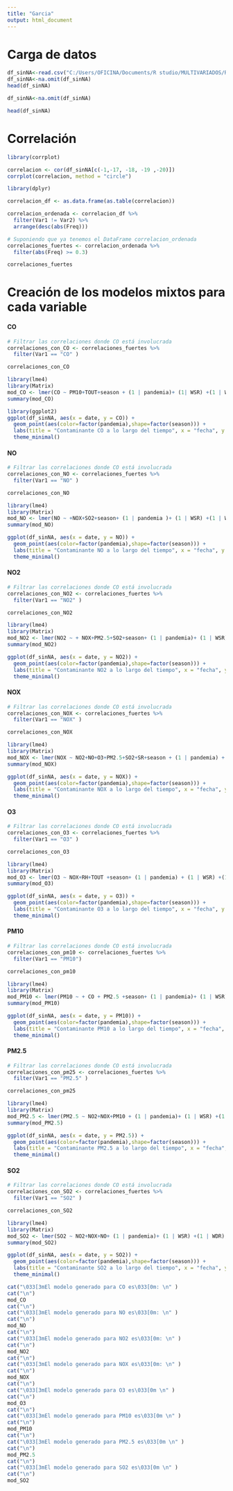 ```yaml
---
title: "Garcia"
output: html_document
---
```


# Carga de datos

```r
df_sinNA<-read.csv("C:/Users/OFICINA/Documents/R studio/MULTIVARIADOS/RETO/Bases de datos Estacion/Garcia.csv")
df_sinNA<-na.omit(df_sinNA)
head(df_sinNA)
```



```r
df_sinNA<-na.omit(df_sinNA)

head(df_sinNA)
```



# Correlación

```r
library(corrplot)

correlacion <- cor(df_sinNA[c(-1,-17, -18, -19 ,-20)])
corrplot(correlacion, method = "circle")
```


```r
library(dplyr)

correlacion_df <- as.data.frame(as.table(correlacion))

correlacion_ordenada <- correlacion_df %>%
  filter(Var1 != Var2) %>% 
  arrange(desc(abs(Freq)))

# Suponiendo que ya tenemos el DataFrame correlacion_ordenada
correlaciones_fuertes <- correlacion_ordenada %>%
  filter(abs(Freq) >= 0.3)

correlaciones_fuertes

```







# Creación de los modelos mixtos para cada variable

#### CO

```r
# Filtrar las correlaciones donde CO está involucrada
correlaciones_con_CO <- correlaciones_fuertes %>%
  filter(Var1 == "CO" )

correlaciones_con_CO
```


```r
library(lme4)
library(Matrix)
mod_CO <- lmer(CO ~ PM10+TOUT+season + (1 | pandemia)+ (1| WSR) +(1 | WDR), data = df_sinNA)
summary(mod_CO)
```

```r
library(ggplot2)
ggplot(df_sinNA, aes(x = date, y = CO)) +
  geom_point(aes(color=factor(pandemia),shape=factor(season))) +
  labs(title = "Contaminante CO a lo largo del tiempo", x = "fecha", y = "CO") +
  theme_minimal()
```

#### NO

```r
# Filtrar las correlaciones donde CO está involucrada
correlaciones_con_NO <- correlaciones_fuertes %>%
  filter(Var1 == "NO" )

correlaciones_con_NO
```


```r
library(lme4)
library(Matrix)
mod_NO <- lmer(NO ~ +NOX+SO2+season+ (1 | pandemia )+ (1 | WSR) +(1 | WDR), data = df_sinNA)
summary(mod_NO)
```


```r
ggplot(df_sinNA, aes(x = date, y = NO)) +
  geom_point(aes(color=factor(pandemia),shape=factor(season))) +
  labs(title = "Contaminante NO a lo largo del tiempo", x = "fecha", y = "NO") +
  theme_minimal()
```
#### NO2

```r
# Filtrar las correlaciones donde CO está involucrada
correlaciones_con_NO2 <- correlaciones_fuertes %>%
  filter(Var1 == "NO2" )

correlaciones_con_NO2
```


```r
library(lme4)
library(Matrix)
mod_NO2 <- lmer(NO2 ~ + NOX+PM2.5+SO2+season+ (1 | pandemia)+ (1 | WSR) +(1 | WDR), data = df_sinNA)
summary(mod_NO2)
```



```r
ggplot(df_sinNA, aes(x = date, y = NO2)) +
  geom_point(aes(color=factor(pandemia),shape=factor(season))) +
  labs(title = "Contaminante NO2 a lo largo del tiempo", x = "fecha", y = "NO2") +
  theme_minimal()
```
#### NOX

```r
# Filtrar las correlaciones donde CO está involucrada
correlaciones_con_NOX <- correlaciones_fuertes %>%
  filter(Var1 == "NOX" )

correlaciones_con_NOX
```

```r
library(lme4)
library(Matrix)
mod_NOX <- lmer(NOX ~ NO2+NO+O3+PM2.5+SO2+SR+season + (1 | pandemia) + (1 | WSR) +(1 | WDR), data = df_sinNA)
summary(mod_NOX)
```
```r
ggplot(df_sinNA, aes(x = date, y = NOX)) +
  geom_point(aes(color=factor(pandemia),shape=factor(season))) +
  labs(title = "Contaminante NOX a lo largo del tiempo", x = "fecha", y = "NOX") +
  theme_minimal()
```
#### O3


```r
# Filtrar las correlaciones donde CO está involucrada
correlaciones_con_O3 <- correlaciones_fuertes %>%
  filter(Var1 == "O3" )

correlaciones_con_O3
```


```r
library(lme4)
library(Matrix)
mod_O3 <- lmer(O3 ~ NOX+RH+TOUT +season+ (1 | pandemia) + (1 | WSR) +(1 | WDR), data = df_sinNA)
summary(mod_O3)
```
```r
ggplot(df_sinNA, aes(x = date, y = O3)) +
  geom_point(aes(color=factor(pandemia),shape=factor(season))) +
  labs(title = "Contaminante O3 a lo largo del tiempo", x = "fecha", y = "O3") +
  theme_minimal()
```

#### PM10

```r
# Filtrar las correlaciones donde CO está involucrada
correlaciones_con_pm10 <- correlaciones_fuertes %>%
  filter(Var1 == "PM10")

correlaciones_con_pm10
```

```r
library(lme4)
library(Matrix)
mod_PM10 <- lmer(PM10 ~ + CO + PM2.5 +season+ (1 | pandemia)+ (1 | WSR) +(1 | WDR), data = df_sinNA)
summary(mod_PM10)
```



```r
ggplot(df_sinNA, aes(x = date, y = PM10)) +
  geom_point(aes(color=factor(pandemia),shape=factor(season))) +
  labs(title = "Contaminante PM10 a lo largo del tiempo", x = "fecha", y = "PM10") +
  theme_minimal()
```
#### PM2.5

```r
# Filtrar las correlaciones donde CO está involucrada
correlaciones_con_pm25 <- correlaciones_fuertes %>%
  filter(Var1 == "PM2.5" )

correlaciones_con_pm25
```

```r
library(lme4)
library(Matrix)
mod_PM2.5 <- lmer(PM2.5 ~ NO2+NOX+PM10 + (1 | pandemia)+ (1 | WSR) +(1 | WDR), data = df_sinNA)
summary(mod_PM2.5)
```
```r
ggplot(df_sinNA, aes(x = date, y = PM2.5)) +
  geom_point(aes(color=factor(pandemia),shape=factor(season))) +
  labs(title = "Contaminante PM2.5 a lo largo del tiempo", x = "fecha", y = "PM2.5") +
  theme_minimal()
```


#### SO2

```r
# Filtrar las correlaciones donde CO está involucrada
correlaciones_con_SO2 <- correlaciones_fuertes %>%
  filter(Var1 == "SO2" )

correlaciones_con_SO2
```

```r
library(lme4)
library(Matrix)
mod_SO2 <- lmer(SO2 ~ NO2+NOX+NO+ (1 | pandemia)+ (1 | WSR) +(1 | WDR), data = df_sinNA)
summary(mod_SO2)
```
```r
ggplot(df_sinNA, aes(x = date, y = SO2)) +
  geom_point(aes(color=factor(pandemia),shape=factor(season))) +
  labs(title = "Contaminante SO2 a lo largo del tiempo", x = "fecha", y = "SO2") +
  theme_minimal()
```

```r
cat("\033[3mEl modelo generado para CO es\033[0m: \n" )
cat("\n")
mod_CO
cat("\n")
cat("\033[3mEl modelo generado para NO es\033[0m: \n" )
cat("\n")
mod_NO
cat("\n")
cat("\033[3mEl modelo generado para NO2 es\033[0m: \n" )
cat("\n")
mod_NO2
cat("\n")
cat("\033[3mEl modelo generado para NOX es\033[0m: \n" )
cat("\n")
mod_NOX
cat("\n")
cat("\033[3mEl modelo generado para O3 es\033[0m \n" )
cat("\n")
mod_O3
cat("\n")
cat("\033[3mEl modelo generado para PM10 es\033[0m \n" )
cat("\n")
mod_PM10
cat("\n")
cat("\033[3mEl modelo generado para PM2.5 es\033[0m \n" )
cat("\n")
mod_PM2.5
cat("\n")
cat("\033[3mEl modelo generado para SO2 es\033[0m \n" )
cat("\n")
mod_SO2
```

